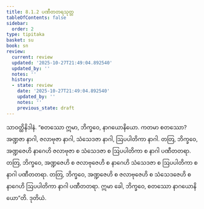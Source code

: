 ```yaml
---
title: 8.1.2 ပဏီတတရသုတ္တ
tableOfContents: false
sidebar:
  order: 2
type: tipitaka
basket: su
book: sn
review:
  current: review
  updated: '2025-10-27T21:49:04.892540'
  updated_by: ''
  notes: ''
  history:
  - state: review
    date: '2025-10-27T21:49:04.892540'
    updated_by: ''
    notes: ''
    previous_state: draft
---
```



<ReviewStatus review={frontmatter.review} showDetails={true} />

<HypothesisAnnotation frontmatter={frontmatter} />

<DynamicBreadcrumb />

<Division number="343" book="sn" e="ch" v="18" p="329">

<Paragraph number="1153" book="sn">
သာဝတ္ထိနိဒါနံ. “စတဿော ဣမာ, ဘိက္ခဝေ, နာဂယောနိယော. ကတမာ စတဿော? အဏ္ဍဇာ နာဂါ, ဇလာဗုဇာ နာဂါ, သံသေဒဇာ နာဂါ, ဩပပါတိကာ နာဂါ. တတြ, ဘိက္ခဝေ, အဏ္ဍဇေဟိ နာဂေဟိ ဇလာဗုဇာ စ သံသေဒဇာ စ ဩပပါတိကာ စ နာဂါ ပဏီတတရာ. တတြ, ဘိက္ခဝေ, အဏ္ဍဇေဟိ စ ဇလာဗုဇေဟိ စ နာဂေဟိ သံသေဒဇာ စ ဩပပါတိကာ စ နာဂါ ပဏီတတရာ. တတြ, ဘိက္ခဝေ, အဏ္ဍဇေဟိ စ ဇလာဗုဇေဟိ စ သံသေဒဇေဟိ စ နာဂေဟိ ဩပပါတိကာ နာဂါ ပဏီတတရာ. ဣမာ ခေါ, ဘိက္ခဝေ, စတဿော နာဂယောနိယော”တိ.

</Paragraph>
</Division>

<Paragraph number="1154" type="center" book="sn">
ဒုတိယံ.
</Paragraph>